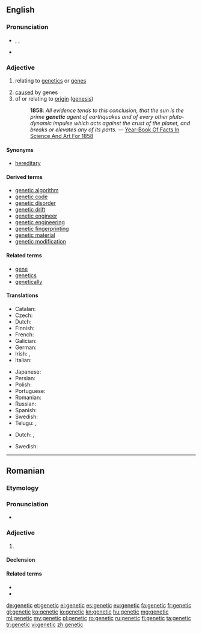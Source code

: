 {{also|genètic}}
==English==
{{wikipedia}}

===Pronunciation===
* {{enPR|jə-nĕt'ĭk}}, {{IPA|[d͡ʒəˈnetɪk]|[d͡ʒɪˈnetɪk]}}, {{X-SAMPA|/dZ@"netIk/}}
* {{rhymes|ɛtɪk}}

===Adjective===
{{en-adj|-}}

# {{context|genetics}} relating to [[genetics]] or [[gene]]s
# [[cause]]d by genes
# of or relating to [[origin]] ([[genesis]])
#: '''1858''': ''All evidence tends to this conclusion, that the sun is the prime '''genetic''' agent of earthquakes and of every other pluto-dynamic impulse which acts against the crust of the planet, and breaks or elevates any of its parts.'' — [http://books.google.com/books?id=NBo1AAAAMAAJ&pg=PA365 Year-Book Of Facts In Science And Art For 1858]

====Synonyms====
* [[hereditary]]

====Derived terms====
* [[genetic algorithm]]
* [[genetic code]]
* [[genetic disorder]]
* [[genetic drift]]
* [[genetic engineer]]
* [[genetic engineering]]
* [[genetic fingerprinting]]
* [[genetic material]]
* [[genetic modification]]

====Related terms====
* [[gene]]
* [[genetics]]
* [[genetically]]

====Translations====
{{trans-top|relating to genetics or genes}}
* Catalan: {{t-|ca|genètic}}
* Czech: {{t+|cs|genetický|m}}
* Dutch: {{t+|nl|genetisch}}
* Finnish: {{t-|fi|geneettinen}}
* French: {{t+|fr|génétique}}
* Galician: {{t+|gl|xenético}}
* German: {{t+|de|genetisch}}
* Irish: {{t-|ga|gineach}}, {{t-|ga|géiniteach}}
* Italian: {{t-|it|genetico}}
{{trans-mid}}
* Japanese: {{t-|ja|遺伝的|tr=identeki|sc=Jpan}}
* Persian: {{t+|fa|تباری|tr=tabaari}}
* Polish: {{t-|pl|genetyczny|m}}
* Portuguese: {{t-|pt|genético}}
* Romanian: {{t+|ro|genetic}}
* Russian: {{t+|ru|генетический}}
* Spanish: {{t+|es|genético}}
* Swedish: {{t-|sv|genetik}}
* Telugu: {{t-|te|జన్యు|tr=janyu}}, {{t-|te|జన్యుపరమైన|tr=janyuparamaina}}
{{trans-bottom}}

{{trans-top|caused by genes}}
* Dutch: {{t+|nl|genetisch}}, {{t+|nl|erfelijk}}
{{trans-mid}}
* Swedish: {{t+|sv|genetisk}}
{{trans-bottom}}

----

==Romanian==

===Etymology===
{{etyl|fr|ro}} {{term|génétique|lang=fr}}

===Pronunciation===
* {{IPA|[d͡ʒeˈne.tik]|lang=ro}}

===Adjective===
{{ro-adj|4}}

# {{l|en|genetic}}

====Declension====
{{ro-adj-4}}

====Related terms====
* {{l|ro|genă}}
* {{l|ro|genetică}}

[[de:genetic]]
[[et:genetic]]
[[el:genetic]]
[[es:genetic]]
[[eu:genetic]]
[[fa:genetic]]
[[fr:genetic]]
[[gl:genetic]]
[[ko:genetic]]
[[io:genetic]]
[[kn:genetic]]
[[hu:genetic]]
[[mg:genetic]]
[[ml:genetic]]
[[my:genetic]]
[[pl:genetic]]
[[ro:genetic]]
[[ru:genetic]]
[[fi:genetic]]
[[ta:genetic]]
[[tr:genetic]]
[[vi:genetic]]
[[zh:genetic]]